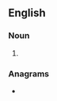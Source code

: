 ==English==

===Noun===
{{head|en|noun form}}

# {{plural of|en|amir}}

===Anagrams===
* {{anagrams|en|a=aimrs|Maris|Masri|Misra|Samir|raims|simar|sirma}}